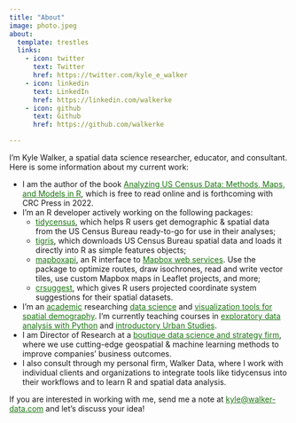 ```yaml
---
title: "About"
image: photo.jpeg
about:
  template: trestles
  links:
    - icon: twitter
      text: Twitter
      href: https://twitter.com/kyle_e_walker
    - icon: linkedin
      text: LinkedIn
      href: https://linkedin.com/walkerke
    - icon: github
      text: Github
      href: https://github.com/walkerke

---
```


I'm Kyle Walker, a spatial data science researcher, educator, and consultant.  Here is some information about my current work: 

* I am the author of the book [Analyzing US Census Data: Methods, Maps, and Models in R](https://walker-data.com/census-r/), which is free to read online and is forthcoming with CRC Press in 2022.  
* I'm an R developer actively working on the following packages: 
  * [tidycensus](https://github.com/walkerke/tidycensus), which helps R users get demographic & spatial data from the US Census Bureau ready-to-go for use in their analyses;
  * [tigris](https://github.com/walkerke/tigris), which downloads US Census Bureau spatial data and loads it directly into R as simple features objects;
  * [mapboxapi](https://github.com/walkerke/mapboxapi), an R interface to [Mapbox web services](https://docs.mapbox.com/api/).  Use the package to optimize routes, draw isochrones, read and write vector tiles, use custom Mapbox maps in Leaflet projects, and more;
  * [crsuggest](https://github.com/walkerke/crsuggest), which gives R users projected coordinate system suggestions for their spatial datasets.  
* I'm an [academic](http://personal.tcu.edu/kylewalker/) researching [data science](https://magazine.tcu.edu/fall-2021/kyle-walker-open-source-mapping-tools/) and [visualization tools for spatial demography](http://personal.tcu.edu/kylewalker/immigrant-america/#11/41.8643/-87.6307).  I'm currently teaching courses in [exploratory data analysis with Python](https://walker-data.com/geog30323) and [introductory Urban Studies](https://github.com/walkerke/urbanslides).  
* I am Director of Research at a [boutique data science and strategy firm](https://www.linnaean.co/), where we use cutting-edge geospatial & machine learning methods to improve companies' business outcomes.  
* I also consult through my personal firm, Walker Data, where I work with individual clients and organizations to integrate tools like tidycensus into their workflows and to learn R and spatial data analysis. 

If you are interested in working with me, send me a note at <kyle@walker-data.com> and let's discuss your idea!


<style>
 a {
   color: #1a730f; 
 }

 .btn-outline-dark:hover {
     color: #fff;
     background-color: #1a730f;
     border-color: #343a40;
 }
</style>
